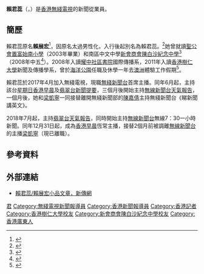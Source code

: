 {{藝人
| 類型 = 新聞主播
| 姓名 = 賴君蕊
| 圖片 = 
| 圖片尺寸 = 
| 圖片簡介 = 
| 英文名 = Lilian Lai
| 羅馬拼音 = Lai Kwan Yui 
| 原名 =  賴展宏
| 暱稱 = 賴宏、蕊蕊、蕊妹
| 國籍 = {{CNHK}}
| 籍貫 = 
| 民族 = [[漢族|漢族]]
| 出生日期 = {{birth_date_and_age|1991|5|23}}
| 出生地點 = {{BHKG}}
| 逝世日期 =  
| 逝世地點 =
| 語言 = 粵語、英語、國語
| 父母 =
| 身高 = 
| 三圍 = 
| 體重 = 
| 教育程度 = 新聞及傳播學系
| 母校= 聖公會置富始南小學<br>[[新會商會陳白沙紀念中學|新會商會陳白沙紀念中學]]<br/>[[耀中社區書院|耀中社區書院]]<br>[[香港樹仁大學|香港樹仁大學]]
| 宗教信仰 = 未知
| 職業 = 新聞主播
| 出身地 = {{HKG}}
| 代表作 = 
| 活躍年代 = 2017年至今
| 經紀公司 =
| 網站 = 
}}

'''賴君蕊'''（{{lang-en |Lilian Lai Kwan Yui}}，{{bd|1991年5月23日|||}}）是[[香港|香港]][[無綫電視|無綫電視]]的新聞從業員。

==簡歷==
賴君蕊原名'''賴展宏'''<ref>{{cite web |url=https://www.symedialab.com/talk/%e7%91%aa%e8%8e%89%e8%88%87%e4%bd%90%e6%b2%bb%ef%bc%88%e4%b8%8b%ef%bc%89/ |title=瑪莉與佐治（下） |date=2013-11-06 |website= |publisher=新傳網 |access-date=2021-08-23 |quote=}}</ref>，因原名太過男性化，入行後起別名為賴君蕊。<ref>{{cite web|url=https://hk.on.cc/hk/bkn/cnt/entertainment/20200416/mobile/bkn-20200416131131083-0416_00862_001.html|title=新聞小花賴君蕊素顏曝光　網民大嗌唔認得|date=2020年4月16日}}</ref>她曾就讀[[聖公會置富始南小學|聖公會置富始南小學]]（2003年畢業）和南區中文中學[[新會商會陳白沙紀念中學|新會商會陳白沙紀念中學]]<ref>{{cite web |url=https://archive.ph/vJwrL |title=校園生活照 |date=2007 |website= |publisher=新會商會陳白沙紀念中學 |access-date=2021-08-23 |quote=}}</ref>（2008年中五<ref>{{cite web |url=https://sendvid.com/zxerqcvk |title=CPS, 2008 5A |date=2009-03-08 |website= |publisher=新會商會陳白沙紀念中學 |access-date=2021-08-23 |quote=}}</ref>）。2008年入讀[[耀中社區書院|耀中社區書院]]國際傳播系，2011年入讀[[香港樹仁大學|香港樹仁大學]]新聞及傳播學系，曾於[[海洋公園|海洋公園]]任職及休學一年去[[澳洲|澳洲]]體驗工作假期<ref>{{cite web |title=走出 Comfort Zone ? |url=https://www.symedialab.com/talk/%e8%b5%b0%e5%87%bacomfort-zone-%e8%b3%b4%e5%b1%95%e5%ae%8f/?fb_source=pubv1&fbclid=IwAR3ENYJDSqGXsxVjrU7vYfKqm-mzaaWhB7WUiZgz3CoLHCGn8U-e59LVwJo |date=2013-09-30 |website= |publisher=新傳網 |access-date=2021-08-23 |quote=}}</ref>。

賴君蕊於2017年4月加入無綫電視，現職[[無綫新聞台|無綫新聞台]]首席主播。同年6月起，主持該台[[星期日香港早晨|星期日香港早晨]]及[[翡翠台|翡翠台]][[新聞提要|新聞提要]]，三個月後開始主持[[無線新聞台|無線新聞台]][[天氣報告|天氣報告]]，一個月後，她和[[梁凱寧|梁凱寧]]一同接替離開無綫新聞部的[[陳嘉倩|陳嘉倩]]主持無綫新聞台《睇新聞講英文》。

2018年7月起，主持[[翡翠台|翡翠台]][[天氣報告|天氣報告]]，同時開始主持[[無線新聞台|無線新聞台]]無線7：30一小時新聞。同年12月31日起，成為[[香港早晨|香港早晨]]恆常主播，接替2個月前被調離[[無線新聞台|無線新聞台]]的主播[[梁凱寧|梁凱寧]]（現已離職）。

==參考資料==
{{reflist}}  

==外部連結==
*[https://www.symedialab.com/talk/?s=%E8%B3%B4%E5%B1%95%E5%AE%8F 賴君蕊/賴展宏小品文章，新傳網]

[[Category:賴姓|君]]
[[Category:無綫電視新聞報導員|Category:無綫電視新聞報導員]]
[[Category:香港新聞報導員|Category:香港新聞報導員]]
[[Category:香港記者|Category:香港記者]]
[[Category:香港樹仁大學校友|Category:香港樹仁大學校友]]
[[Category:新會商會陳白沙紀念中學校友|Category:新會商會陳白沙紀念中學校友]]
[[Category:香港廣東人|Category:香港廣東人]]